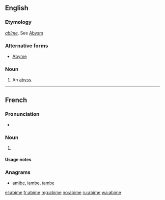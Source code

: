 ==English==

===Etymology===
{{etyl|fr|en}} ''[[abîme]]''. See [[Abysm]]

===Alternative forms===
* [[Abyme]]

===Noun===
{{en-noun}}

# {{obsolete}} An [[abyss]].

----

==French==

===Pronunciation===
* {{audio|Fr-abime-fr FR-Paris.ogg|Audio (Paris)}}

===Noun===
{{fr-noun|m}}

# {{alternative form of|abîme|lang=fr}}

====Usage notes====
{{1990}}

===Anagrams===
* [[amibe#French|amibe]], [[iambe#French|iambe]], [[ïambe#French|ïambe]]

[[el:abime]]
[[fr:abime]]
[[mg:abime]]
[[no:abime]]
[[ru:abime]]
[[wa:abime]]